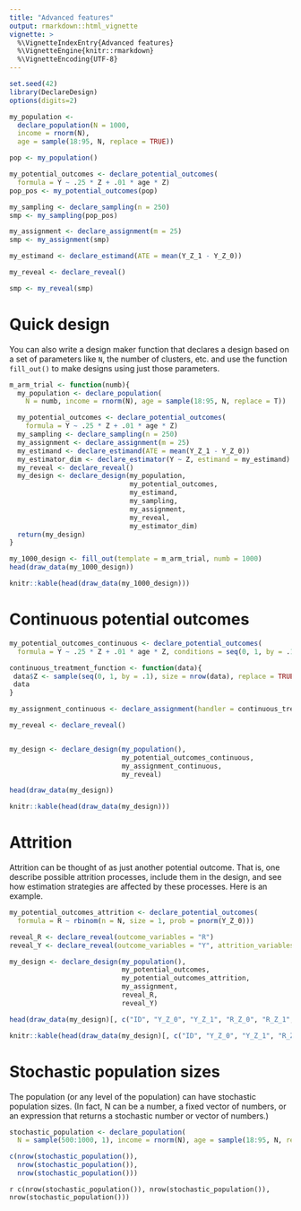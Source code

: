```yaml
---
title: "Advanced features"
output: rmarkdown::html_vignette
vignette: >
  %\VignetteIndexEntry{Advanced features}
  %\VignetteEngine{knitr::rmarkdown}
  %\VignetteEncoding{UTF-8}
---
```


```r
set.seed(42)
library(DeclareDesign)
options(digits=2)

my_population <-
  declare_population(N = 1000,
  income = rnorm(N),
  age = sample(18:95, N, replace = TRUE))

pop <- my_population()

my_potential_outcomes <- declare_potential_outcomes(
  formula = Y ~ .25 * Z + .01 * age * Z)
pop_pos <- my_potential_outcomes(pop)

my_sampling <- declare_sampling(n = 250)
smp <- my_sampling(pop_pos)

my_assignment <- declare_assignment(m = 25)
smp <- my_assignment(smp)

my_estimand <- declare_estimand(ATE = mean(Y_Z_1 - Y_Z_0))

my_reveal <- declare_reveal()

smp <- my_reveal(smp)
```

# Quick design

You can also write a design maker function that declares a design based on a set of parameters like `N`, the number of clusters, etc. and use the function `fill_out()` to make designs using just those parameters.

```r
m_arm_trial <- function(numb){
  my_population <- declare_population(
    N = numb, income = rnorm(N), age = sample(18:95, N, replace = T))

  my_potential_outcomes <- declare_potential_outcomes(
    formula = Y ~ .25 * Z + .01 * age * Z)
  my_sampling <- declare_sampling(n = 250)
  my_assignment <- declare_assignment(m = 25)
  my_estimand <- declare_estimand(ATE = mean(Y_Z_1 - Y_Z_0))
  my_estimator_dim <- declare_estimator(Y ~ Z, estimand = my_estimand)
  my_reveal <- declare_reveal()
  my_design <- declare_design(my_population,
                              my_potential_outcomes,
                              my_estimand,
                              my_sampling,
                              my_assignment,
                              my_reveal,
                              my_estimator_dim)
  return(my_design)
}

my_1000_design <- fill_out(template = m_arm_trial, numb = 1000)
head(draw_data(my_1000_design))
```
```r
knitr::kable(head(draw_data(my_1000_design)))
```

# Continuous potential outcomes

```r
my_potential_outcomes_continuous <- declare_potential_outcomes(
  formula = Y ~ .25 * Z + .01 * age * Z, conditions = seq(0, 1, by = .1))

continuous_treatment_function <- function(data){
 data$Z <- sample(seq(0, 1, by = .1), size = nrow(data), replace = TRUE)
 data
}

my_assignment_continuous <- declare_assignment(handler = continuous_treatment_function)

my_reveal <- declare_reveal()


my_design <- declare_design(my_population(),
                            my_potential_outcomes_continuous,
                            my_assignment_continuous,
                            my_reveal)

head(draw_data(my_design))
```
```r
knitr::kable(head(draw_data(my_design)))
```

# Attrition

Attrition can be thought of as just another potential outcome. That is, one describe possible attrition processes, include them in the design, and see how estimation strategies are affected by these processes. Here is an example. 

```r
my_potential_outcomes_attrition <- declare_potential_outcomes(
  formula = R ~ rbinom(n = N, size = 1, prob = pnorm(Y_Z_0)))

reveal_R <- declare_reveal(outcome_variables = "R")
reveal_Y <- declare_reveal(outcome_variables = "Y", attrition_variables = "R")

my_design <- declare_design(my_population(),
                            my_potential_outcomes,
                            my_potential_outcomes_attrition,
                            my_assignment,
                            reveal_R,
                            reveal_Y)

head(draw_data(my_design)[, c("ID", "Y_Z_0", "Y_Z_1", "R_Z_0", "R_Z_1", "Z", "R", "Y")])
```
```r
knitr::kable(head(draw_data(my_design)[, c("ID", "Y_Z_0", "Y_Z_1", "R_Z_0", "R_Z_1", "Z", "R", "Y")]))
```

# Stochastic population sizes

The population (or any level of the population) can have stochastic population sizes. (In fact, N can be a number, a fixed vector of numbers, or an expression that returns a stochastic number or vector of numbers.)

```r
stochastic_population <- declare_population(
  N = sample(500:1000, 1), income = rnorm(N), age = sample(18:95, N, replace = TRUE))

c(nrow(stochastic_population()), 
  nrow(stochastic_population()), 
  nrow(stochastic_population()))
```
`r c(nrow(stochastic_population()), nrow(stochastic_population()), nrow(stochastic_population()))`
